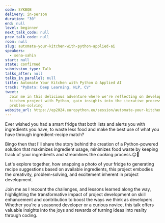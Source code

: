 ```yaml
---
code: SYKBQB
delivery: in-person
duration: "30"
end: null
level: beginner
next_talk_code: null
prev_talk_code: null
room: null
slug: automate-your-kitchen-with-python-applied-ai
speakers:
  - sena-sahin
start: null
state: confirmed
submission_type: Talk
talks_after: null
talks_in_parallel: null
title: Automate Your Kitchen with Python & Applied AI
track: "PyData: Deep Learning, NLP, CV"
tweet:
  Join me in this delicious adventure where we're reflecting on developing a
  kitchen project with Python, gain insights into the iterative process of
  problem-solving
website_url: https://ep2024.europython.eu/session/automate-your-kitchen-with-python-applied-ai
---
```


Ever wished you had a smart fridge that both lists and alerts you with
ingredients you have, to waste less food and make the best use of what you have
through ingredient-recipe match?

Bingo then that I'll share the story behind the creation of a Python-powered
solution that maximizes ingredient usage, minimizes food waste by keeping track
of your ingredients and streamlines the cooking process.😊💪

Let's explore together, how snapping a photo of your fridge to generating recipe
suggestions based on available ingredients, this project embodies the
creativity, problem-solving, and excitement inherent in project development.

Join me as I recount the challenges, and lessons learned along the way,
highlighting the transformative impact of project development on skill
enhancement and contribution to boost the ways we think as developers. Whether
you're a seasoned developer or a curious novice, this talk offers valuable
insights into the joys and rewards of turning ideas into reality through coding.
